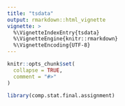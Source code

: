 ```yaml
---
title: "tsdata"
output: rmarkdown::html_vignette
vignette: >
  %\VignetteIndexEntry{tsdata}
  %\VignetteEngine{knitr::rmarkdown}
  %\VignetteEncoding{UTF-8}
---
```


```r
knitr::opts_chunk$set(
  collapse = TRUE,
  comment = "#>"
)
```

```r
library(comp.stat.final.assignment)
```
